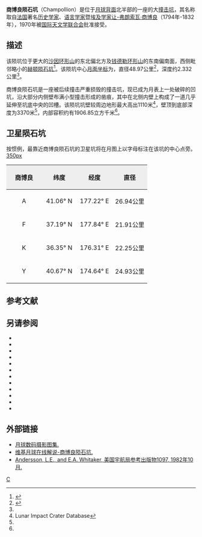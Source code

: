 {{lunar crater data|
 image= ChampollionCrater.jpg|
 caption=[[月球勘测轨道飞行器|月球勘测轨道飞行器]]拍摄的图像|
 latitude=37.39|
 N_or_S=N|
 longitude=175.03|
 E_or_W=E|
 diameter=48.97公里|
 depth=2.332公里|
 colong=186|
 eponym=[[让-弗朗索瓦·商博良|让-弗·商博良]]}}
'''商博良陨石坑'''（Champollion）是位于[[月球背面|月球背面]]北半部的一座的大[[撞击坑|撞击坑]]，其名称取自[[法国|法国]]著名[[历史学|历史学家]]、[[语言学家|语言学家]]暨[[埃及学|埃及学家]][[让-弗朗索瓦·商博良|让-弗朗索瓦·商博良]]（1794年-1832年），1970年被[[国际天文学联合会|国际天文学联合会]]批准接受。

==描述==  
该陨坑位于更大的[[沙因环形山|沙因环形山]]的东北偏北方及[[钱德勒环形山|钱德勒环形山]]的东南偏南面，西侧毗邻略小的[[赫顿陨石坑|赫顿陨石坑]]<ref>{{Cite web |url=http://planetarynames.wr.usgs.gov/images/Lunar/lac_32_lo.pdf |title=Crater Champollion on the map LAC-32. |accessdate=2016-12-24 |archive-date=2013-02-20 |archive-url=https://web.archive.org/web/20130220163303/http://planetarynames.wr.usgs.gov/images/Lunar/lac_32_lo.pdf |dead-url=no }}</ref>。该陨坑中心[[月面坐标|月面坐标]]为{{Coord|37.39|N|175.03|E|globe:Moon|nogoogle=1|noosm=1}}，直径48.97公里<ref name="IAU">{{Cite web |url=http://planetarynames.wr.usgs.gov/Feature/1131 |title=Directory of the International Astronomical Union |accessdate=2016-12-24 |archive-date=2020-11-27 |archive-url=https://web.archive.org/web/20201127012709/https://planetarynames.wr.usgs.gov/Feature/1131 |dead-url=no }}</ref>，深度约2.332公里<ref name="LICD"/>。

商博良陨石坑是一座被后续撞击严重损毁的撞击坑，现已成为月表上一处破碎的凹坑，沿大部分内侧壁布满小型撞击形成的凿痕，其中在北侧内壁上构成了一道几乎延伸至坑底中央的凹槽。该陨坑坑壁较周边地形最大高出1110米<ref name=LICD>Lunar Impact Crater Database</ref>，壁顶到底部深度为3370米<ref name="LICD"/>，内部容积约有1906.85立方千米<ref name="LICD"/>。
==卫星陨石坑==
按惯例，最靠近商博良陨石坑的卫星坑将在月图上以字母标注在该坑的中心点旁。
[[image:ChampollionCraterSAT.jpg|350px]]

{| class="wikitable"
!width="25%" style="background:#eeeeee;" |商博良
!width="25%" style="background:#eeeeee;" |纬度
!width="25%" style="background:#eeeeee;" |经度
!width="25%" style="background:#eeeeee;" |直径
|-
|align="center"|A
|align="center"|41.06° N
|align="center"|177.22° E
|align="center"|26.94公里
|-
|align="center"|F
|align="center"|37.19° N
|align="center"|177.84° E
|align="center"|21.91公里
|-
|align="center"|K
|align="center"|36.35° N
|align="center"|176.31° E
|align="center"|22.25公里
|-
|align="center"|Y
|align="center"|40.67° N
|align="center"|174.64° E
|align="center"|24.93公里
|}{{clear}}
==参考文献==
{{Reflist}}
==另请参阅==
{{refbegin}}
* {{cite book
  | last1 = Andersson
  | first1 = L. E.
  | last2 = Whitaker
  | first2 = E. A.
  | authorlink2 = Ewen Whitaker
  | date = 1982
  | title = [[NASA|NASA]] Catalogue of Lunar Nomenclature
  | publisher = NASA RP-1097
  | ref = harv
  }}
* {{cite web
  | last = Blue
  | first = Jennifer
  | date = July 25, 2007
  | title = Gazetteer of Planetary Nomenclature
  | publisher = [[United_States_Geological_Survey|USGS]]
  | url = http://planetarynames.wr.usgs.gov/
  | accessdate = 2007-08-05
  | ref = harv
  | archive-date = 2012-04-08
  | archive-url = https://www.webcitation.org/66mXDr4G9?url=http://planetarynames.wr.usgs.gov/
  | dead-url = no
  }}
* {{cite book
  | last1 = Bussey
  | first1 = B.
  | authorlink1 = Ben Bussey
  | last2 = Spudis
  | first2 = P.
  | authorlink2 = Paul Spudis
  | date = 2004
  | title = The Clementine Atlas of the Moon
  | publisher = Cambridge University Press
  | location = New York
  | isbn = 978-0-521-81528-4
  | ref = harv
  }}
* {{cite book
  | last1 = Cocks
  | first1 = Elijah E.
  | last2 = Cocks
  | first2 = Josiah C.
  | date = 1995
  | title = Who's Who on the Moon: A Biographical Dictionary of Lunar Nomenclature
  | url = https://archive.org/details/isbn_9780936389271
  | publisher = Tudor Publishers
  | isbn = 978-0-936389-27-1
  | ref = harv
  }}
* {{cite web
  | last = McDowell
  | first = Jonathan
  | date = July 15, 2007
  | url = http://host.planet4589.org/astro/lunar/
  | title = Lunar Nomenclature
  | publisher = Jonathan's Space Report
  | accessdate = 2007-10-24
  | ref = harv
  | archive-date = 2012-05-26
  | archive-url = https://www.webcitation.org/67wcYNfK3?url=http://host.planet4589.org/astro/lunar/
  | dead-url = no
  }}
* {{cite journal| last1 = Menzel| first1 = D. H.| last2 = Minnaert| first2 = M.| last3 = Levin| first3 = B.| last4 = Dollfus| first4 = A.| last5 = Bell| first5 = B.| title = Report on Lunar Nomenclature by the Working Group of Commission 17 of the IAU| doi = 10.1007/BF00171763| journal = Space Science Reviews| volume = 12| issue = 2| pages = 136–186| date = 1971| bibcode = 1971SSRv...12..136M| ref = harv}}
* {{cite book
  | first = Patrick
  | last = Moore
  | authorlink = Patrick Moore
  | date = 2001
  | title = On the Moon
  | url = https://archive.org/details/patrickmooreonmo00patr
  | publisher = Sterling Publishing Co.
  | isbn = 978-0-304-35469-6
  | ref = harv
  }}
* {{cite book
  | first = Fred W.
  | last = Price
  | date = 1988
  | title = The Moon Observer's Handbook
  | publisher = Cambridge University Press
  | isbn = 978-0-521-33500-3
  | ref = harv
  }}
* {{cite book
  | last = Rükl
  | first = Antonín
  | authorlink = Antonín Rükl
  | date = 1990
  | title = Atlas of the Moon
  | publisher = Kalmbach Books
  | isbn = 978-0-913135-17-4
  | ref = harv
  }}
* {{cite book
  | last = Webb
  | first = Rev. T. W.
  | authorlink = Thomas William Webb
  | date = 1962
  | title = Celestial Objects for Common Telescopes
  | url = https://archive.org/details/celestialobjects00webb
  | edition = 6th revised
  | publisher = Dover
  | isbn = 978-0-486-20917-3
  | ref = harv
  }}
* {{cite book
  | first = Ewen A.
  | last = Whitaker
  | authorlink = Ewen Whitaker
  | date = 1999
  | title = Mapping and Naming the Moon
  | publisher = Cambridge University Press
  | isbn = 978-0-521-62248-6
  | ref = harv
  }}
* {{cite book
  | first = Peter T.
  | last = Wlasuk
  | date = 2000
  | title = Observing the Moon
  | publisher = Springer
  | isbn = 978-1-85233-193-1
  | ref = harv
 }}
{{refend}}

==外部链接==
*[http://www.lpi.usra.edu/resources/lunar_orbiter/bin/srch_nam.shtml?Champollion%7C0 月球数码摄影图集.]{{Wayback|url=http://www.lpi.usra.edu/resources/lunar_orbiter/bin/srch_nam.shtml?Champollion%7C0 |date=20201127012511 }}
*[https://the-moon.wikispaces.com/Champollion 维基月球在线解说-商博良陨石坑.]{{Wayback|url=https://the-moon.wikispaces.com/Champollion |date=20180531115238 }}
* [http://planet4589.org/astro/lunar/RP-1097.pdf Andersson, L.E., and E.A. Whitaker, 美国宇航局参考出版物1097, 1982年10月.]{{Wayback|url=http://planet4589.org/astro/lunar/RP-1097.pdf |date=20141006125838 }}

[[Category:月球环形山|C]]
{{月球環形山 (C-F)}}